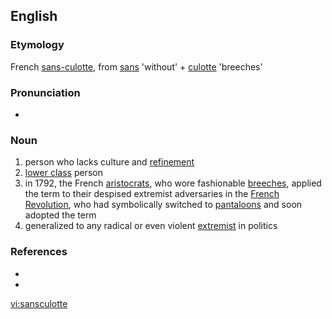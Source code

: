==English==

===Etymology===
French [[sans-culotte]], from [[sans]] 'without' + [[culotte]] 'breeches'

===Pronunciation===
* {{rhymes|ɒt}}

===Noun===
{{en-noun}} 
# person who lacks culture and [[refinement]]
# [[lower class]] person
# in 1792, the French [[aristocrat]]s, who wore fashionable [[breeches]], applied the term to their despised extremist adversaries in the [[French Revolution]], who had symbolically switched to [[pantaloons]] and soon adopted the term
# generalized to any radical or even violent [[extremist]] in politics

===References===
* {{R:Webster NCD 1967}}
* {{NPLarousse}}

[[vi:sansculotte]]